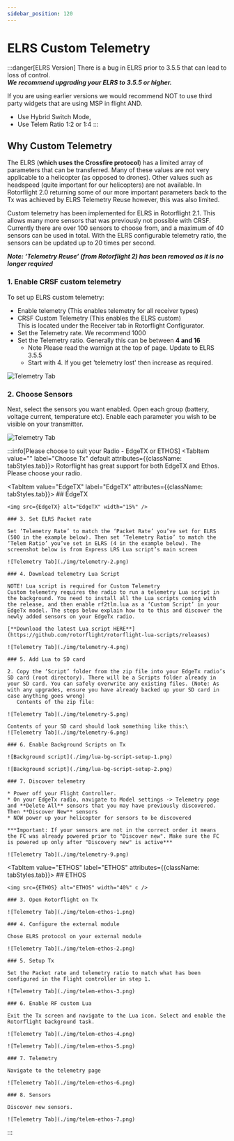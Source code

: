 ```yaml
---
sidebar_position: 120
---
```




# ELRS Custom Telemetry

:::danger[ELRS Version]
There is a bug in ELRS prior to 3.5.5 that can lead to loss of control.\
***We recommend upgrading your ELRS to 3.5.5 or higher.***

If you are using earlier versions we would recommend NOT to use third party widgets that are using MSP in flight AND.

* Use Hybrid Switch Mode,
* Use Telem Ratio 1:2 or 1:4
:::

## Why Custom Telemetry

The ELRS (**which uses the Crossfire protocol**) has a limited array of parameters that can be transferred. Many of these values are not very applicable to a helicopter (as opposed to drones). Other values such as headspeed (quite important for our helicopters) are not available. In Rotorflight 2.0 returning some of our more important parameters back to the Tx was achieved by ELRS Telemetry Reuse however, this was also limited.

Custom telemetry has been implemented for ELRS in Rotorflight 2.1. This allows many more sensors that was previously not possible with CRSF. Currently there are over 100 sensors to choose from, and a maximum of 40 sensors can be used in total. With the ELRS configurable telemetry ratio, the sensors can be updated up to 20 times per second.

***Note: ‘Telemetry Reuse’ (from Rotorflight 2) has been removed as it is no longer required***

### 1. Enable CRSF custom telemetry

To set up ELRS custom telemetry:

* Enable telemetry (This enables telemetry for all receiver types)
* CRSF Custom Telemetry (This enables the ELRS custom)\
  This is located under the Receiver tab in Rotorflight Configurator.
* Set the Telemetry rate. We recommend 1000
* Set the Telemetry ratio. Generally this can be between **4 and 16**
  * Note Please read the warnign at the top of page. Update to ELRS 3.5.5
  * Start with 4. If you get 'telemetry lost' then increase as required.

![Telemetry Tab](./img/telemetry-1.png)

### 2. Choose Sensors

Next, select the sensors you want enabled. Open each group (battery, voltage current, temperature etc). Enable each parameter you wish to be visible on your transmitter.

![Telemetry Tab](./img/telemetry-3.png)

:::info[Please choose to suit your Radio - EdgeTX or ETHOS]
<Tabs groupId="operating-systems">
  <TabItem value="" label="Choose Tx" default attributes={{className: tabStyles.tab}}>
    Rotorflight has great support for both EdgeTX and Ethos.  Please choose your radio.
  </TabItem>

  <TabItem value="EdgeTX" label="EdgeTX" attributes={{className: tabStyles.tab}}>
    ## EdgeTX

    <img src={EdgeTX} alt="EdgeTX" width="15%" />

    ### 3. Set ELRS Packet rate

    Set ‘Telemetry Rate’ to match the ‘Packet Rate’ you’ve set for ELRS (500 in the example below). Then set ‘Telemetry Ratio’ to match the ‘Telem Ratio’ you’ve set in ELRS (4 in the example below). The screenshot below is from Express LRS Lua script’s main screen

    ![Telemetry Tab](./img/telemetry-2.png)

    ### 4. Download telemetry Lua Script

    NOTE! Lua script is required for Custom Telemetry
    Custom telemetry requires the radio to run a telemetry Lua script in the background. You need to install all the Lua scripts coming with the release, and then enable rf2tlm.lua as a ‘Custom Script’ in your EdgeTx model. The steps below explain how to to this and discover the newly added sensors on your EdgeTx radio.

    [**Download the latest Lua script HERE**](https://github.com/rotorflight/rotorflight-lua-scripts/releases)

    ![Telemetry Tab](./img/telemetry-4.png)

    ### 5. Add Lua to SD card

    2. Copy the ‘Script’ folder from the zip file into your EdgeTx radio’s SD card (root directory). There will be a Scripts folder already in your SD card. You can safely overwrite any existing files. (Note: As with any upgrades, ensure you have already backed up your SD card in case anything goes wrong)
       Contents of the zip file:

    ![Telemetry Tab](./img/telemetry-5.png)

    Contents of your SD card should look something like this:\
    ![Telemetry Tab](./img/telemetry-6.png)

    ### 6. Enable Background Scripts on Tx

    ![Background script](./img/lua-bg-script-setup-1.png)

    ![Background script](./img/lua-bg-script-setup-2.png)

    ### 7. Discover telemetry

    * Power off your Flight Controller.
    * On your EdgeTx radio, navigate to Model settings -> Telemetry page and **Delete All** sensors that you may have previously discovered. Then **Discover New** sensors
    * NOW power up your helicopter for sensors to be discovered

    ***Important: If your sensors are not in the correct order it means the FC was already powered prior to "Discover new". Make sure the FC is powered up only after "Discovery new" is active***

    ![Telemetry Tab](./img/telemetry-9.png)
  </TabItem>

  <TabItem value="ETHOS" label="ETHOS" attributes={{className: tabStyles.tab}}>
    ## ETHOS

    <img src={ETHOS} alt="ETHOS" width="40%" c />

    ### 3. Open Rotorflight on Tx

    ![Telemetry Tab](./img/telem-ethos-1.png)

    ### 4. Configure the external module

    Chose ELRS protocol on your external module

    ![Telemetry Tab](./img/telem-ethos-2.png)

    ### 5. Setup Tx

    Set the Packet rate and telemetry ratio to match what has been configured in the Flight controller in step 1.

    ![Telemetry Tab](./img/telem-ethos-3.png)

    ### 6. Enable RF custom Lua

    Exit the Tx screen and navigate to the Lua icon. Select and enable the Rotorflight background task.

    ![Telemetry Tab](./img/telem-ethos-4.png)

    ![Telemetry Tab](./img/telem-ethos-5.png)

    ### 7. Telemetry

    Navigate to the telemetry page

    ![Telemetry Tab](./img/telem-ethos-6.png)

    ### 8. Sensors

    Discover new sensors.

    ![Telemetry Tab](./img/telem-ethos-7.png)
  </TabItem>
</Tabs>
:::
